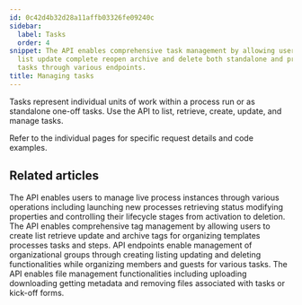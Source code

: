 ```yaml
---
id: 0c42d4b32d28a11affb03326fe09240c
sidebar:
  label: Tasks
  order: 4
snippet: The API enables comprehensive task management by allowing users to create
  list update complete reopen archive and delete both standalone and process-related
  tasks through various endpoints.
title: Managing tasks
---
```



Tasks represent individual units of work within a process run or as standalone one-off tasks. Use the API to list, retrieve, create, update, and manage tasks.

Refer to the individual pages for specific request details and code examples.

<PageTree />


## Related articles
<CardGrid>
<LinkTitleCard header="<b>Code Samples > Managing processes (Runs)</b>" href="/products/pro/integrations/open-api/code-samples/processes/" > The API enables users to manage live process instances through various operations including launching new processes retrieving status modifying properties and controlling their lifecycle stages from activation to deletion. </LinkTitleCard>
<LinkTitleCard header="<b>Code Samples > Managing tags</b>" href="/products/pro/integrations/open-api/code-samples/tags/" > The API enables comprehensive tag management by allowing users to create list retrieve update and archive tags for organizing templates processes tasks and steps. </LinkTitleCard>
<LinkTitleCard header="<b>Code Samples > Managing groups</b>" href="/products/pro/integrations/open-api/code-samples/groups/" > API endpoints enable management of organizational groups through creating listing updating and deleting functionalities while organizing members and guests for various tasks. </LinkTitleCard>
<LinkTitleCard header="<b>Code Samples > Managing files</b>" href="/products/pro/integrations/open-api/code-samples/files/" > The API enables file management functionalities including uploading downloading getting metadata and removing files associated with tasks or kick-off forms. </LinkTitleCard>
</CardGrid>